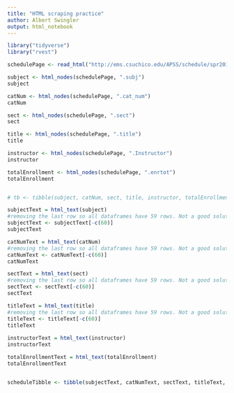 ```yaml
---
title: "HTML scraping practice"
author: Albert Swingler
output: html_notebook
---
```


```r
library("tidyverse")
library("rvest")

schedulePage <- read_html("http://ems.csuchico.edu/APSS/schedule/spr2019/CSCI.shtml")

subject <- html_nodes(schedulePage, ".subj")
subject

catNum <- html_nodes(schedulePage, ".cat_num")
catNum

sect <- html_nodes(schedulePage, ".sect")
sect

title <- html_nodes(schedulePage, ".title")
title

instructor <- html_nodes(schedulePage, ".Instructor")
instructor

totalEnrollment <- html_nodes(schedulePage, ".enrtot")
totalEnrollment


# tb <- tibble(subject, catNum, sect, title, instructor, totalEnrollment)

subjectText = html_text(subject)
#removing the last row so all dataframes have 59 rows. Not a good solution, loses data. Should instead add blank row but can't figure out
subjectText <- subjectText[-c(60)]
subjectText

catNumText = html_text(catNum)
#removing the last row so all dataframes have 59 rows. Not a good solution, loses data. Should instead add blank row but can't figure out
catNumText <- catNumText[-c(60)]
catNumText

sectText = html_text(sect)
#removing the last row so all dataframes have 59 rows. Not a good solution, loses data. Should instead add blank row but can't figure out
sectText <- sectText[-c(60)]
sectText

titleText = html_text(title)
#removing the last row so all dataframes have 59 rows. Not a good solution, loses data. Should instead add blank row but can't figure out
titleText <- titleText[-c(60)]
titleText
 
instructorText = html_text(instructor)
instructorText

totalEnrollmentText = html_text(totalEnrollment)
totalEnrollmentText


scheduleTibble <- tibble(subjectText, catNumText, sectText, titleText, instructorText, totalEnrollmentText)
```